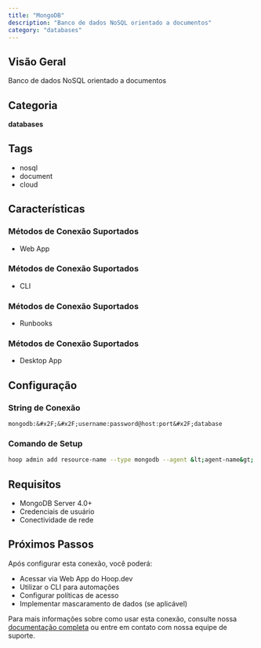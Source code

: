 ```yaml
---
title: "MongoDB"
description: "Banco de dados NoSQL orientado a documentos"
category: "databases"
---
```



<Prerequisites />


## Visão Geral

Banco de dados NoSQL orientado a documentos

## Categoria
**databases**

## Tags
- nosql
- document
- cloud

## Características

### Métodos de Conexão Suportados
- Web App
### Métodos de Conexão Suportados
- CLI
### Métodos de Conexão Suportados
- Runbooks
### Métodos de Conexão Suportados
- Desktop App

## Configuração

### String de Conexão
```
mongodb:&#x2F;&#x2F;username:password@host:port&#x2F;database
```

### Comando de Setup
```bash
hoop admin add resource-name --type mongodb --agent &lt;agent-name&gt; -e CONNECTION_STRING&#x3D;&#39;mongodb:&#x2F;&#x2F;user:pass@host:27017&#x2F;dbname&#39;
```

## Requisitos

- MongoDB Server 4.0+
- Credenciais de usuário
- Conectividade de rede

## Próximos Passos

Após configurar esta conexão, você poderá:
- Acessar via Web App do Hoop.dev
- Utilizar o CLI para automações
- Configurar políticas de acesso
- Implementar mascaramento de dados (se aplicável)

Para mais informações sobre como usar esta conexão, consulte nossa [documentação completa](/) ou entre em contato com nossa equipe de suporte. 
